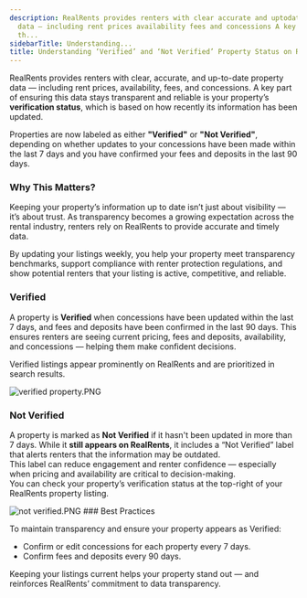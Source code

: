 ```yaml
---
description: RealRents provides renters with clear accurate and uptodate property
  data — including rent prices availability fees and concessions A key part of ensuring
  th...
sidebarTitle: Understanding...
title: Understanding ‘Verified’ and ‘Not Verified’ Property Status on RealRents
---
```


RealRents provides renters with clear, accurate, and up-to-date property data — including rent prices, availability, fees, and concessions. A key part of ensuring this data stays transparent and reliable is your property’s **verification status**, which is based on how recently its information has been updated.  
  
Properties are now labeled as either **"Verified"** or **"Not Verified"**, depending on whether updates to your concessions have been made within the last 7 days and you have confirmed your fees and deposits in the last 90 days.


### Why This Matters?


Keeping your property’s information up to date isn’t just about visibility — it’s about trust. As transparency becomes a growing expectation across the rental industry, renters rely on RealRents to provide accurate and timely data.


By updating your listings weekly, you help your property meet transparency benchmarks, support compliance with renter protection regulations, and show potential renters that your listing is active, competitive, and reliable.


### Verified

A property is **Verified** when concessions have been updated within the last 7 days, and fees and deposits have been confirmed in the last 90 days. This ensures renters are seeing current pricing, fees and deposits, availability, and concessions — helping them make confident decisions.

Verified listings appear prominently on RealRents and are prioritized in search results.

<Frame>
  <img src="/images/radix/e5c133f4c3782a29c9d8d2f2cf7418f12bdf9ff4.png" alt="verified property.PNG" />
</Frame>

### Not Verified

A property is marked as **Not Verified** if it hasn't been updated in more than 7 days. While it **still appears on RealRents**, it includes a “Not Verified” label that alerts renters that the information may be outdated.  
This label can reduce engagement and renter confidence — especially when pricing and availability are critical to decision-making.  
You can check your property’s verification status at the top-right of your RealRents property listing.

<Frame>
  <img src="/images/radix/78338b9ee8accbf170372314e3150f0fe050653b.png" alt="not verified.PNG" />
</Frame>
### Best Practices


To maintain transparency and ensure your property appears as Verified:


* Confirm or edit concessions for each property every 7 days.
* Confirm fees and deposits every 90 days.


Keeping your listings current helps your property stand out — and reinforces RealRents’ commitment to data transparency.